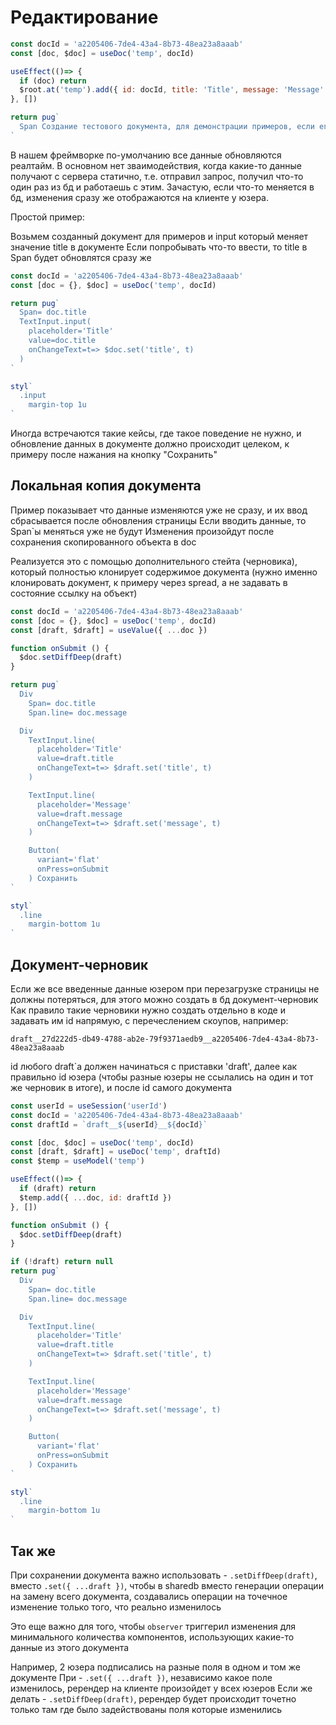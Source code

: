 
# Редактирование

```jsx example
const docId = 'a2205406-7de4-43a4-8b73-48ea23a8aaab'
const [doc, $doc] = useDoc('temp', docId)

useEffect(()=> {
  if (doc) return
  $root.at('temp').add({ id: docId, title: 'Title', message: 'Message' })
}, [])

return pug`
  Span Создание тестового документа, для демонстрации примеров, если его не существует
`
```

В нашем фреймворке по-умолчанию все данные обновляются реалтайм.
В основном нет зваимодействия, когда какие-то данные получают с сервера статично, т.е. отправил запрос, получил что-то один раз из бд и работаешь с этим.
Зачастую, если что-то меняется в бд, изменения сразу же отображаются на клиенте у юзера.

Простой пример:

Возьмем созданный документ для примеров и input который меняет значение title в документе
Если попробывать что-то ввести, то title в Span будет обновлятся сразу же

```jsx example
const docId = 'a2205406-7de4-43a4-8b73-48ea23a8aaab'
const [doc = {}, $doc] = useDoc('temp', docId)

return pug`
  Span= doc.title
  TextInput.input(
    placeholder='Title'
    value=doc.title
    onChangeText=t=> $doc.set('title', t)
  )
`

styl`
  .input
    margin-top 1u
`
```

Иногда встречаются такие кейсы, где такое поведение не нужно, и обновление данных в документе должно происходит целеком, к примеру после нажания на кнопку "Сохранить"

## Локальная копия документа

Пример показывает что данные изменяются уже не сразу, и их ввод сбрасывается после обновления страницы
Если вводить данные, то Span`ы меняться уже не будут
Изменения произойдут после сохранения скопированного объекта в doc

Реализуется это с помощью дополнительного стейта (черновика), который полностью клонирует содержимое документа (нужно именно клонировать документ, к примеру через spread, а не задавать в состояние ссылку на объект)

```jsx example
const docId = 'a2205406-7de4-43a4-8b73-48ea23a8aaab'
const [doc = {}, $doc] = useDoc('temp', docId)
const [draft, $draft] = useValue({ ...doc })

function onSubmit () {
  $doc.setDiffDeep(draft)
}

return pug`
  Div
    Span= doc.title
    Span.line= doc.message

  Div
    TextInput.line(
      placeholder='Title'
      value=draft.title
      onChangeText=t=> $draft.set('title', t)
    )

    TextInput.line(
      placeholder='Message'
      value=draft.message
      onChangeText=t=> $draft.set('message', t)
    )

    Button(
      variant='flat'
      onPress=onSubmit
    ) Сохранить
`

styl`
  .line
    margin-bottom 1u
`
```

## Документ-черновик

Если же все введенные данные юзером при перезагрузке страницы не должны потеряться, для этого можно создать в бд документ-черновик
Как правило такие черновики нужно создать отдельно в коде и задавать им id напрямую, с перечеслением скоупов, например:

`draft__27d222d5-db49-4788-ab2e-79f9371aedb9__a2205406-7de4-43a4-8b73-48ea23a8aaab`

id любого draft`а должен начинаться с приставки 'draft', далее как правильно id юзера (чтобы разные юзеры не ссылались на один и тот же черновик в итоге), и после id самого документа

```jsx example
const userId = useSession('userId')
const docId = 'a2205406-7de4-43a4-8b73-48ea23a8aaab'
const draftId = `draft__${userId}__${docId}`

const [doc, $doc] = useDoc('temp', docId)
const [draft, $draft] = useDoc('temp', draftId)
const $temp = useModel('temp')

useEffect(()=> {
  if (draft) return
  $temp.add({ ...doc, id: draftId })
}, [])

function onSubmit () {
  $doc.setDiffDeep(draft)
}

if (!draft) return null
return pug`
  Div
    Span= doc.title
    Span.line= doc.message

  Div
    TextInput.line(
      placeholder='Title'
      value=draft.title
      onChangeText=t=> $draft.set('title', t)
    )

    TextInput.line(
      placeholder='Message'
      value=draft.message
      onChangeText=t=> $draft.set('message', t)
    )

    Button(
      variant='flat'
      onPress=onSubmit
    ) Сохранить
`

styl`
  .line
    margin-bottom 1u
`
```

## Так же
При сохранении документа важно использовать - `.setDiffDeep(draft)`, вместо `.set({ ...draft })`, чтобы в sharedb вместо генерации операции на замену всего документа, создавались операции на точечное изменение только того, что реально изменилось

Это еще важно для того, чтобы `observer` триггерил изменения для минимального количества компонентов, использующих какие-то данные из этого документа

Например, 2 юзера подписались на разные поля в одном и том же документе
При - `.set({ ...draft })`, независимо какое поле изменилось, ререндер на клиенте произойдет у всех юзеров
Если же делать - `.setDiffDeep(draft)`, ререндер будет происходит точетно только там где было задействованы поля которые изменились
